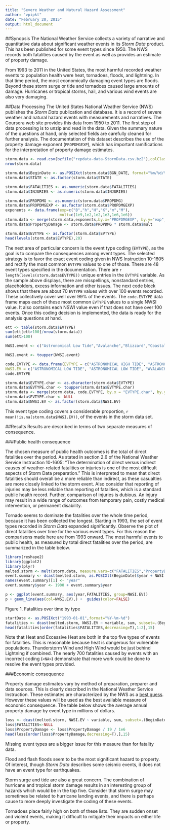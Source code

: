 ```yaml
---
title: "Severe Weather and Natural Hazard Assessment"
author: "vpipkt"
date: "February 20, 2015"
output: html_document
---
```


##Synopsis
The National Weather Service collects a variety of narrative and quantitative data about significant weather events in its *Storm Data* product. This has been published for some event types since 1950. The NWS records both fatalities caused by the event as well as provides an estimate of property damage.

From 1993 to 2011 in the United States, the most harmful recorded weather events to population health were heat, tornadoes, floods, and lightning. In that time period, the most economically damaging event types are floods. Beyond these storm surge or tide and tornadoes caused large amounts of damage. Hurricanes or tropical storms, hail, and various wind events are also very damaging.  

##Data Processing
The United States National Weather Service (NWS) publishes the *Storm Data* publication and database. It is a record of severe weather and natural hazard events with measurements and narratives. The Coursera web site provides this data from 1950 to 2011. The first step of data processing is to unzip and read in the data. Given the summary nature of the questions at hand, only selected fields are carefully cleaned for further analysis.  The documentation of this dataset describes the use of the property damage exponent (`PROPDMGEXP`), which has important ramifications for the interpretation of property damage estimates. 

```r
storm.data <- read.csv(bzfile("repdata-data-StormData.csv.bz2"),colClasses="character")
nrow(storm.data)

storm.data$BeginDate <- as.POSIXct(storm.data$BGN_DATE, format="%m/%d/%Y %H:%M:%S")
storm.data$STATE <- as.factor(storm.data$STATE)

storm.data$FATALITIES <- as.numeric(storm.data$FATALITIES)
storm.data$INJURIES <- as.numeric(storm.data$INJURIES)

storm.data$PROPDMG <- as.numeric(storm.data$PROPDMG)
storm.data$PROPDMGEXP <- as.factor(storm.data$PROPDMGEXP)
exponents <- data.frame(exp=c("B","h","H","K","m","M"),
                        mult=c(1e9,1e2,1e2,1e3,1e6,1e6))
storm.data <- merge(storm.data,exponents,by.x="PROPDMGEXP", by.y="exp",all.x=T)
storm.data$PropertyDamage <- storm.data$PROPDMG * storm.data$mult

storm.data$EVTYPE <- as.factor(storm.data$EVTYPE)
head(levels(storm.data$EVTYPE),20)
```

The next area of particular concern is the event type coding (`EVTYPE`), as the goal is to compare the consequences among event types. The selected strategy is to favor the exact event coding given in NWS Instruction 10-1605 and rectify the most common `EVTYPE` values to one of those. There are 48 event types specified in the documentation. There are `r length(levels(storm.data$EVTYPE))` unique entries in the `EVTYPE` variable. As the sample above displays, there are misspellings, nonstandard entries, placeholders, excess information and other issues.  The next code block shows that there are about 70 `EVTYPE` values with over 100 events recorded. These collectively cover well over 99% of the events. The `code.EVTYPE` data frame maps each of these most common `EVTYPE` values to a single NWSI value. It also contains each NSWI value even if that does not have over 100 events.  Once this coding decision is implemented, the data is ready for the analysis questions at hand.

```r
ett <- table(storm.data$EVTYPE)
sum(ett[ett>100]/nrow(storm.data))
sum(ett>100)

NWSI.event <- c("Astronomical Low Tide","Avalanche","Blizzard","Coastal Flood","Cold/Wind Chill","Debris Flow","Dense Fog","Dense Smoke","Drought","Dust Devil","Dust Storm","Excessive Heat","Extreme Cold/Wind Chill","Flash Flood","Flood","Frost/Freeze","Funnel Cloud","Freezing Fog","Hail","Heat","Heavy Rain","Heavy Snow","High Surf","High Wind","Hurricane (Typhoon)","Ice Storm","Lake-Effect Snow","Lakeshore Flood","Lightning","Marine Hail","Marine High Wind","Marine Strong Wind","Marine Thunderstorm Wind","Rip Current","Seiche","Sleet","Storm Surge/Tide","Strong Wind","Thunderstorm Wind","Tornado","Tropical Depression","Tropical Storm","Tsunami","Volcanic Ash","Waterspout","Wildfire","Winter Storm","Winter Weather" )

NWSI.event <- toupper(NWSI.event)

code.EVTYPE <- data.frame(EVTYPE = c("ASTRONOMICAL HIGH TIDE", "ASTRONOMICAL LOW TIDE", "AVALANCHE", "BLIZZARD", "COASTAL FLOOD", "COASTAL FLOODING", "COLD/WIND CHILL", "LANDSLIDE", "DEBRIS FLOW", "DENSE FOG", "FOG", "DENSE SMOKE", "DROUGHT", "DUST DEVIL", "DUST STORM", "EXCESSIVE HEAT", "EXTREME COLD", "EXTREME COLD/WIND CHILL", "EXTREME WINDCHILL", "FLASH FLOOD", "FLASH FLOODING", "FLOOD", "FLOOD/FLASH FLOOD", "FLOODING", "RIVER FLOOD", "URBAN FLOOD", "URBAN/SML STREAM FLD", "FREEZING FOG", "FROST/FREEZE", "FUNNEL CLOUD", "HAIL", "HEAT", "RECORD WARMTH", "UNSEASONABLY WARM", "HEAVY RAIN", "HEAVY SNOW", "LIGHT SNOW", "MODERATE SNOWFALL", "SNOW", "HEAVY SURF/HIGH SURF", "HIGH SURF", "HIGH WIND", "HIGH WINDS",  "WIND", "HURRICANE", "HURRICANE (TYPHOON)", "FREEZING RAIN", "ICE STORM", "LAKE-EFFECT SNOW", "LAKESHORE FLOOD", "LIGHTNING", "MARINE HAIL", "MARINE HIGH WIND", "MARINE STRONG WIND", "MARINE THUNDERSTORM WIND", "MARINE TSTM WIND", "RIP CURRENT", "RIP CURRENTS", "SEICHE", "SLEET", "STORM SURGE", "STORM SURGE/TIDE", "STRONG WIND", "STRONG WINDS", "DRY MICROBURST", "THUNDERSTORM WIND", "THUNDERSTORM WINDS", "TSTM WIND", "TSTM WIND/HAIL", "TORNADO", "TROPICAL DEPRESSION", "TROPICAL STORM", "TSUNAMI", "VOLCANIC ASH", "WATERSPOUT", "WILD/FOREST FIRE", "WILDFIRE", "WINTER STORM", "WINTER WEATHER", "WINTER WEATHER/MIX"), 
NWSI.EV = c("ASTRONOMICAL LOW TIDE", "ASTRONOMICAL LOW TIDE", "AVALANCHE", "BLIZZARD", "COASTAL FLOOD", "COASTAL FLOOD", "COLD/WIND CHILL", "DEBRIS FLOW", "DEBRIS FLOW", "DENSE FOG", "DENSE FOG", "DENSE SMOKE", "DROUGHT", "DUST DEVIL", "DUST STORM", "EXCESSIVE HEAT", "EXTREME COLD/WIND CHILL", "EXTREME COLD/WIND CHILL", "EXTREME COLD/WIND CHILL", "FLASH FLOOD", "FLASH FLOOD", "FLOOD", "FLOOD", "FLOOD", "FLOOD", "FLOOD", "FLOOD", "FREEZING FOG", "FROST/FREEZE", "FUNNEL CLOUD", "HAIL", "HEAT", "HEAT", "HEAT", "HEAVY RAIN", "HEAVY SNOW", "HEAVY SNOW", "HEAVY SNOW", "HEAVY SNOW", "HIGH SURF", "HIGH SURF", "HIGH WIND", "HIGH WIND", "HIGH WIND", "HURRICANE (TYPHOON)", "HURRICANE (TYPHOON)", "ICE STORM", "ICE STORM", "LAKE-EFFECT SNOW", "LAKESHORE FLOOD", "LIGHTNING", "MARINE HAIL", "MARINE HIGH WIND", "MARINE STRONG WIND", "MARINE THUNDERSTORM WIND", "MARINE THUNDERSTORM WIND", "RIP CURRENT", "RIP CURRENT", "SEICHE", "SLEET", "STORM SURGE/TIDE", "STORM SURGE/TIDE", "STRONG WIND", "STRONG WIND", "THUNDERSTORM WIND", "THUNDERSTORM WIND", "THUNDERSTORM WIND", "THUNDERSTORM WIND", "THUNDERSTORM WIND", "TORNADO", "TROPICAL DEPRESSION", "TROPICAL STORM", "TSUNAMI", "VOLCANIC ASH", "WATERSPOUT", "WILDFIRE", "WILDFIRE", "WINTER STORM", "WINTER WEATHER", "WINTER WEATHER"), stringsAsFactors = FALSE)
code.EVTYPE

storm.data$EVTYPE.char <- as.character(storm.data$EVTYPE)
storm.data$EVTYPE.char <- toupper(storm.data$EVTYPE.char)
storm.data <- merge(storm.data, code.EVTYPE, by.x = "EVTYPE.char", by.y="EVTYPE", all.x=T)
storm.data$EVTYPE.char <- NULL
storm.data$NWSI.EV <- as.factor(storm.data$NWSI.EV)

```

This event type coding covers a considerable proportion, `r mean(!is.na(storm.data$NWSI.EV))`, of the events in the storm data set.


##Results
Results are described in terms of two separate measures of consequence.
 
###Public health consequence

The chosen measure of public health outcomes is the total of direct fatalities over the period. As stated in section 2.6 of the National Weather Service Instruction 10-1605: "The determination of direct versus indirect causes of weather-related fatalities or injuries is one of the most difficult aspects of Storm Data preparation." This is interpreted to mean that direct fatalities should overall be a more reliable than indirect, as these casualties are more closely linked to the storm event. Also consider that reporting of injuries may be less reliable than reporting of fatalities, which is a standard public health record. Further, comparison of injuries is dubious. An injury may result in a wide range of outcomes from temporary pain, costly medical intervention, or permanent disability.

Tornado seems to dominate the fatalities over the whole time period, because it has been collected the longest. Starting in 1993, the set of event types recorded in *Storm Data* expanded significantly. Observe the plot of direct fatalities over time for the various event types. For this reason the comparisons made here are from 1993 onward. The most harmful events to public health, as measured by total direct fatalities over the period, are summarized in the table below.

```r
library(reshape2)
library(ggplot2)
library(plyr)
melted.storm <- melt(storm.data, measure.vars=c("FATALITIES","PropertyDamage"))
event.summary <- dcast(melted.storm, as.POSIXlt(BeginDate)$year + NWSI.EV ~ variable , sum, na.rm=T)
names(event.summary)[1] <- "year"
event.summary$year <- 1900 + event.summary$year

p <- ggplot(event.summary, aes(year,FATALITIES, group=NWSI.EV))
p + geom_line(aes(col=NWSI.EV),) +  guides(color=FALSE)
```

Figure 1. Fatalities over time by type

```r
startDate <- as.POSIXct("1993-01-01",format="%Y-%m-%d")
fatalities <- dcast(melted.storm, NWSI.EV ~ variable, sum, subset=.(BeginDate>=startDate), na.rm=T)
head(fatalities[order(fatalities$FATALITIES,decreasing=T),1:2],15)

```

Note that Heat and Excessive Heat are both in the top five types of events for fatalities. This is reasonable because heat is dangerous for vulnerable populations. Thunderstorm Wind and High Wind would be just behind Lightning if combined. The nearly 700 fatalities caused by events with an incorrect coding (`<NA>`) demonstrate that more work could be done to resolve the event types provided.

###Economic consequence

Property damage estimates vary by method of preparation, preparer and data sources. This is clearly described in the National Weather Service Instruction. These estimates are characterized by the NWS as a [best guess](http://www.ncdc.noaa.gov/stormevents/faq.jsp). However these values will be used as the best available measure of economic consequence. The table below shows the average annual property damage by event type in millions of dollars.

```r
loss <- dcast(melted.storm, NWSI.EV ~ variable, sum, subset=.(BeginDate>=startDate), na.rm=T)
loss$FATALITIES<-NULL
loss$PropertyDamage <- loss$PropertyDamage / 19 / 1e6
head(loss[order(loss$PropertyDamage,decreasing=T),],15)

```

Missing event types are a bigger issue for this measure than for fatality data.

Flood and flash floods seem to be the most significant hazard to property. Of interest, though *Storm Data* describes some seismic events, it does not have an event type for earthquakes.  

Storm surge and tide are also a great concern. The combination of hurricane and tropical storm damage results in an interesting group of hazards which would be in the top five.  Consider that storm surge may sometimes be related to hurricane landing events, and there is perhaps cause to more deeply investigate the coding of these events. 

Tornadoes place fairly high on both of these lists. They are sudden onset and violent events, making it difficult to mitigate their impacts on either life or property.
